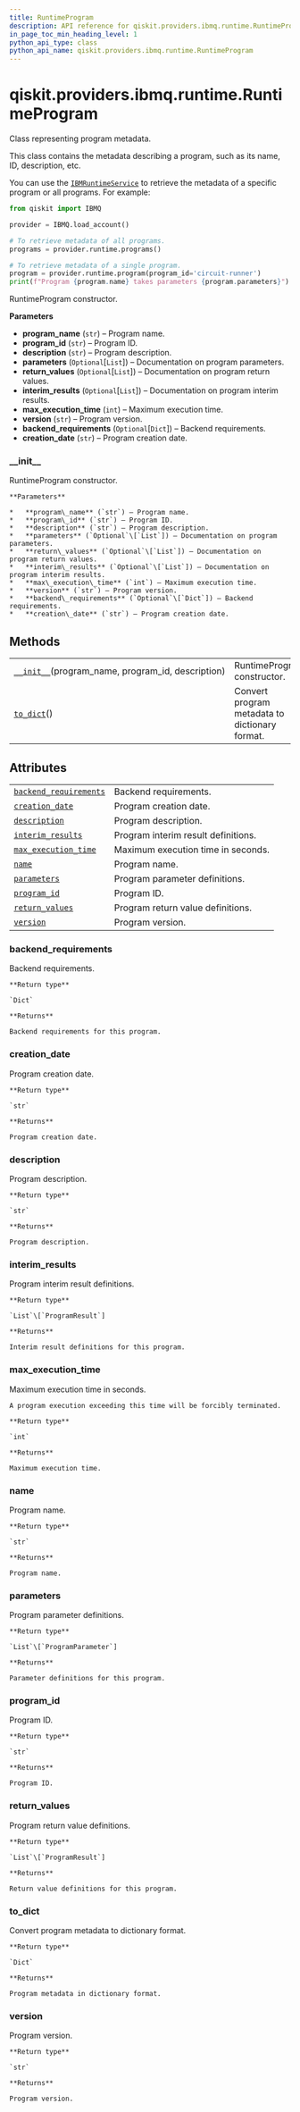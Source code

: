 ```yaml
---
title: RuntimeProgram
description: API reference for qiskit.providers.ibmq.runtime.RuntimeProgram
in_page_toc_min_heading_level: 1
python_api_type: class
python_api_name: qiskit.providers.ibmq.runtime.RuntimeProgram
---
```


# qiskit.providers.ibmq.runtime.RuntimeProgram

<Class id="qiskit.providers.ibmq.runtime.RuntimeProgram" isDedicatedPage={true} github="https://github.com/qiskit/qiskit-ibmq-provider/tree/stable/0.13/qiskit/providers/ibmq/runtime/runtime_program.py" signature="RuntimeProgram(program_name, program_id, description, parameters=None, return_values=None, interim_results=None, max_execution_time=0, version='0', backend_requirements=None, creation_date='')" modifiers="class">
  Class representing program metadata.

  This class contains the metadata describing a program, such as its name, ID, description, etc.

  You can use the [`IBMRuntimeService`](qiskit.providers.ibmq.runtime.IBMRuntimeService "qiskit.providers.ibmq.runtime.IBMRuntimeService") to retrieve the metadata of a specific program or all programs. For example:

  ```python
  from qiskit import IBMQ

  provider = IBMQ.load_account()

  # To retrieve metadata of all programs.
  programs = provider.runtime.programs()

  # To retrieve metadata of a single program.
  program = provider.runtime.program(program_id='circuit-runner')
  print(f"Program {program.name} takes parameters {program.parameters}")
  ```

  RuntimeProgram constructor.

  **Parameters**

  *   **program\_name** (`str`) – Program name.
  *   **program\_id** (`str`) – Program ID.
  *   **description** (`str`) – Program description.
  *   **parameters** (`Optional`\[`List`]) – Documentation on program parameters.
  *   **return\_values** (`Optional`\[`List`]) – Documentation on program return values.
  *   **interim\_results** (`Optional`\[`List`]) – Documentation on program interim results.
  *   **max\_execution\_time** (`int`) – Maximum execution time.
  *   **version** (`str`) – Program version.
  *   **backend\_requirements** (`Optional`\[`Dict`]) – Backend requirements.
  *   **creation\_date** (`str`) – Program creation date.

  ### \_\_init\_\_

  <Function id="qiskit.providers.ibmq.runtime.RuntimeProgram.__init__" signature="__init__(program_name, program_id, description, parameters=None, return_values=None, interim_results=None, max_execution_time=0, version='0', backend_requirements=None, creation_date='')">
    RuntimeProgram constructor.

    **Parameters**

    *   **program\_name** (`str`) – Program name.
    *   **program\_id** (`str`) – Program ID.
    *   **description** (`str`) – Program description.
    *   **parameters** (`Optional`\[`List`]) – Documentation on program parameters.
    *   **return\_values** (`Optional`\[`List`]) – Documentation on program return values.
    *   **interim\_results** (`Optional`\[`List`]) – Documentation on program interim results.
    *   **max\_execution\_time** (`int`) – Maximum execution time.
    *   **version** (`str`) – Program version.
    *   **backend\_requirements** (`Optional`\[`Dict`]) – Backend requirements.
    *   **creation\_date** (`str`) – Program creation date.
  </Function>

  ## Methods

  |                                                                                                                                                                       |                                                |
  | --------------------------------------------------------------------------------------------------------------------------------------------------------------------- | ---------------------------------------------- |
  | [`__init__`](#qiskit.providers.ibmq.runtime.RuntimeProgram.__init__ "qiskit.providers.ibmq.runtime.RuntimeProgram.__init__")(program\_name, program\_id, description) | RuntimeProgram constructor.                    |
  | [`to_dict`](#qiskit.providers.ibmq.runtime.RuntimeProgram.to_dict "qiskit.providers.ibmq.runtime.RuntimeProgram.to_dict")()                                           | Convert program metadata to dictionary format. |

  ## Attributes

  |                                                                                                                                                                  |                                     |
  | ---------------------------------------------------------------------------------------------------------------------------------------------------------------- | ----------------------------------- |
  | [`backend_requirements`](#qiskit.providers.ibmq.runtime.RuntimeProgram.backend_requirements "qiskit.providers.ibmq.runtime.RuntimeProgram.backend_requirements") | Backend requirements.               |
  | [`creation_date`](#qiskit.providers.ibmq.runtime.RuntimeProgram.creation_date "qiskit.providers.ibmq.runtime.RuntimeProgram.creation_date")                      | Program creation date.              |
  | [`description`](#qiskit.providers.ibmq.runtime.RuntimeProgram.description "qiskit.providers.ibmq.runtime.RuntimeProgram.description")                            | Program description.                |
  | [`interim_results`](#qiskit.providers.ibmq.runtime.RuntimeProgram.interim_results "qiskit.providers.ibmq.runtime.RuntimeProgram.interim_results")                | Program interim result definitions. |
  | [`max_execution_time`](#qiskit.providers.ibmq.runtime.RuntimeProgram.max_execution_time "qiskit.providers.ibmq.runtime.RuntimeProgram.max_execution_time")       | Maximum execution time in seconds.  |
  | [`name`](#qiskit.providers.ibmq.runtime.RuntimeProgram.name "qiskit.providers.ibmq.runtime.RuntimeProgram.name")                                                 | Program name.                       |
  | [`parameters`](#qiskit.providers.ibmq.runtime.RuntimeProgram.parameters "qiskit.providers.ibmq.runtime.RuntimeProgram.parameters")                               | Program parameter definitions.      |
  | [`program_id`](#qiskit.providers.ibmq.runtime.RuntimeProgram.program_id "qiskit.providers.ibmq.runtime.RuntimeProgram.program_id")                               | Program ID.                         |
  | [`return_values`](#qiskit.providers.ibmq.runtime.RuntimeProgram.return_values "qiskit.providers.ibmq.runtime.RuntimeProgram.return_values")                      | Program return value definitions.   |
  | [`version`](#qiskit.providers.ibmq.runtime.RuntimeProgram.version "qiskit.providers.ibmq.runtime.RuntimeProgram.version")                                        | Program version.                    |

  ### backend\_requirements

  <Attribute id="qiskit.providers.ibmq.runtime.RuntimeProgram.backend_requirements">
    Backend requirements.

    **Return type**

    `Dict`

    **Returns**

    Backend requirements for this program.
  </Attribute>

  ### creation\_date

  <Attribute id="qiskit.providers.ibmq.runtime.RuntimeProgram.creation_date">
    Program creation date.

    **Return type**

    `str`

    **Returns**

    Program creation date.
  </Attribute>

  ### description

  <Attribute id="qiskit.providers.ibmq.runtime.RuntimeProgram.description">
    Program description.

    **Return type**

    `str`

    **Returns**

    Program description.
  </Attribute>

  ### interim\_results

  <Attribute id="qiskit.providers.ibmq.runtime.RuntimeProgram.interim_results">
    Program interim result definitions.

    **Return type**

    `List`\[`ProgramResult`]

    **Returns**

    Interim result definitions for this program.
  </Attribute>

  ### max\_execution\_time

  <Attribute id="qiskit.providers.ibmq.runtime.RuntimeProgram.max_execution_time">
    Maximum execution time in seconds.

    A program execution exceeding this time will be forcibly terminated.

    **Return type**

    `int`

    **Returns**

    Maximum execution time.
  </Attribute>

  ### name

  <Attribute id="qiskit.providers.ibmq.runtime.RuntimeProgram.name">
    Program name.

    **Return type**

    `str`

    **Returns**

    Program name.
  </Attribute>

  ### parameters

  <Attribute id="qiskit.providers.ibmq.runtime.RuntimeProgram.parameters">
    Program parameter definitions.

    **Return type**

    `List`\[`ProgramParameter`]

    **Returns**

    Parameter definitions for this program.
  </Attribute>

  ### program\_id

  <Attribute id="qiskit.providers.ibmq.runtime.RuntimeProgram.program_id">
    Program ID.

    **Return type**

    `str`

    **Returns**

    Program ID.
  </Attribute>

  ### return\_values

  <Attribute id="qiskit.providers.ibmq.runtime.RuntimeProgram.return_values">
    Program return value definitions.

    **Return type**

    `List`\[`ProgramResult`]

    **Returns**

    Return value definitions for this program.
  </Attribute>

  ### to\_dict

  <Function id="qiskit.providers.ibmq.runtime.RuntimeProgram.to_dict" signature="to_dict()">
    Convert program metadata to dictionary format.

    **Return type**

    `Dict`

    **Returns**

    Program metadata in dictionary format.
  </Function>

  ### version

  <Attribute id="qiskit.providers.ibmq.runtime.RuntimeProgram.version">
    Program version.

    **Return type**

    `str`

    **Returns**

    Program version.
  </Attribute>
</Class>

